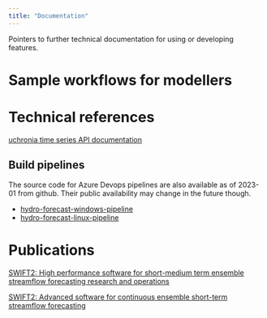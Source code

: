 ```yaml
---
title: "Documentation"
---
```


Pointers to further technical documentation for using or developing features.

# Sample workflows for modellers

# Technical references

[uchronia time series API documentation](https://csiro-hydroinformatics.github.io/uchronia-ts-doc)

## Build pipelines

The source code for Azure Devops pipelines are also available as of 2023-01 from github. Their public availability may change in the future though.

* [hydro-forecast-windows-pipeline](https://github.com/csiro-hydroinformatics/hydro-forecast-windows-pipeline)
* [hydro-forecast-linux-pipeline](https://github.com/csiro-hydroinformatics/hydro-forecast-linux-pipeline)

# Publications

[SWIFT2: High performance software for short-medium term ensemble streamflow forecasting research and operations](https://www.mssanz.org.au/modsim2015/L15/perraud.pdf)

[SWIFT2: Advanced software for continuous ensemble short-term streamflow forecasting ](https://search.informit.com.au/documentSummary;dn=823693257390059;res=IELENG)
